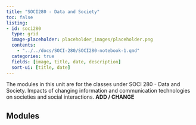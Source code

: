 ```yaml
---
title: "SOCI280 - Data and Society"
toc: false
listing:
- id: soci280
  type: grid
  image-placeholder: placeholder_images/placeholder.png
  contents:
    - "../../docs/SOCI-280/SOCI280-notebook-1.qmd"
  categories: true
  fields: [image, title, date, description]
  sort-ui: [title, date]
---
```


The modules in this unit are for the classes under SOCI 280 - Data and Society. Impacts of changing information and communication technologies on societies and social interactions. **ADD / CHANGE**

## Modules

::: {#soci280}

:::


